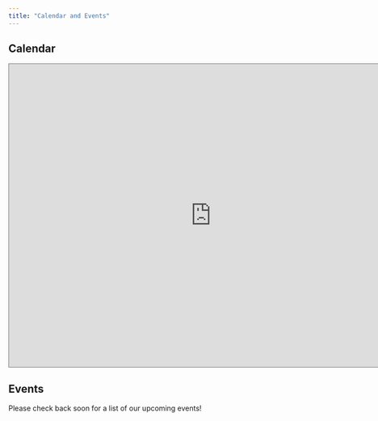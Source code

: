 ```yaml
---
title: "Calendar and Events"
---
```



## Calendar

<iframe src="https://calendar.google.com/calendar/embed?height=600&wkst=1&bgcolor=%23B39DDB&ctz=America%2FLos_Angeles&src=cHN0YXQudWNzYi5kZWlAZ21haWwuY29t&src=YWRkcmVzc2Jvb2sjY29udGFjdHNAZ3JvdXAudi5jYWxlbmRhci5nb29nbGUuY29t&src=ZW4udXNhI2hvbGlkYXlAZ3JvdXAudi5jYWxlbmRhci5nb29nbGUuY29t&color=%23039BE5&color=%2333B679&color=%230B8043" style="border:solid 1px #777" width="800" height="600" frameborder="0" scrolling="no"></iframe>


## Events

Please check back soon for a list of our upcoming events!